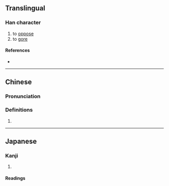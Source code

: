 {{character info/new}}
==Translingual==

===Han character===
{{Han char|rn=93|rad=牛|as=07|sn=11|four=21561|canj=HQMMR|ids=⿰牜吾}}

# to [[oppose]]
# to [[gore]]

====References====
* {{Han ref|kx=0701.070|dkj=20028|dj=1114.140|hdz=31810.090|uh=727E|ud=29310|bh=D65C|bd=54876}}

----

==Chinese==
{{zh-forms}}

===Pronunciation===
{{zh-pron
|m=wú,wǔ
|c=ng5
|cat=
}}

===Definitions===
{{zh-hanzi}}

# {{rfdef|zh}}

----

==Japanese==

===Kanji===
{{ja-kanji|grade=|rs=牛07}}

# {{defn|lang=ja|sort=牛07}}

====Readings====
{{ja-readings
|goon=ぐ
|kanon=ご
|kun=さか-らう
}}